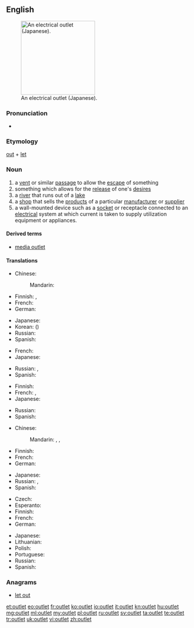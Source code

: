 {{wikipedia}}
==English==
[[Image:OutletGround.jpg|thumb|200px|right|An electrical outlet (Japanese).]]

===Pronunciation===
* {{audio|en-us-outlet.ogg|Audio (US)}}

===Etymology===
[[out]] + [[let]]

===Noun===
{{en-noun}}

# a [[vent]] or similar [[passage]] to allow the [[escape]] of something
# something which allows for the [[release]] of one's [[desire]]s
# a [[river]] that runs out of a [[lake]]
# a [[shop]] that sells the [[product]]s of a particular [[manufacturer]] or [[supplier]]
# a wall-mounted device such as a [[socket]] or receptacle connected to an [[electrical]] system at which current is taken to supply utilization equipment or appliances.

====Derived terms====
* [[media outlet]]

====Translations====
{{trans-top|vent}}
* Chinese:
*: Mandarin: {{t|cmn|出口|tr=chūkǒu|sc=Hani}}
* Finnish: {{t+|fi|luukku}}, {{t+|fi|aukko}}
* French: {{t+|fr|issue|f}}
* German: {{t|de|Ausgang|m}}
{{trans-mid}}
* Japanese: {{t|ja|出口|tr=でぐち, deguchi|sc=Jpan}}
* Korean: {{t|ko|출구|tr=chulgu|sc=Kore}} ({{t|ko|出口|sc=Kore}})
* Russian: {{t|ru|выход|m|tr=výxod|sc=Cyrl}}
* Spanish: {{t+|es|salida|f}}
{{trans-bottom}}

{{trans-top|release of desires}}
* French: {{t+|fr|exutoire|m}}
* Japanese: {{t|ja|捌け口|tr=はけぐち, hakeguchi|sc=Jpan}}
{{trans-mid}}
* Russian: {{t|ru|выход|m|tr=výxod|sc=Cyrl}}, {{t|ru|отдушина|f|tr=otdúšina|sc=Cyrl}}
* Spanish: {{t-|es|desahogo}}
{{trans-bottom}}

{{trans-top|river}}
* Finnish: {{t-|fi|laskujoki}}
* French: {{t+|fr|exutoire|m}}, {{t+|fr|dérivatif|m}}
* Japanese: {{t|ja|流出河川|tr=りゅうしゅつかせん, ryūshutsu-kasen|sc=Jpan}}
{{trans-mid}}
* Russian: {{t|ru|сток|m|tr=stok|sc=Cyrl}}
* Spanish: {{t-|es|salida al lago|f}}
{{trans-bottom}}

{{trans-top|shop}}
* Chinese:
*: Mandarin: {{t|cmn|折扣中心|tr=zhékòuzhōngxīn|sc=Hani}}, {{t|cmn|暢貨中心|sc=Hani}}, {{t|cmn| 畅货中心|tr=chànghuòzhōngxīn|sc=Hani}} {{qualifier|Taiwan}}
* Finnish: {{t+|fi|liike}}
* French: {{t+|fr|magasin d’usine|m}}
* German: {{t|de|Direktverkauf|m}}
{{trans-mid}}
* Japanese: {{t|ja|直販店|tr=ちょくはんてん, chokuhanten|sc=Jpan}}
* Russian: {{t|ru|торговая точка|f|tr=torgóvaja tóčka|sc=Cyrl}}, {{t|ru|магазин|m|tr=magazín|sc=Cyrl}}
* Spanish: {{t-|es|minorista de marca|m}}
{{trans-bottom}}

{{trans-top|wall-mounted socket}}
* Czech: {{t+|cs|zásuvka|f}}
* Esperanto: {{t-|eo|kontaktingo}}
* Finnish: {{t+|fi|pistorasia}}
* French: {{t+|fr|prise de courant|f}}
* German: {{t+|de|Steckdose|f}}
{{trans-mid}}
* Japanese: {{t+|ja|コンセント|tr=konsento}}
* Lithuanian: {{t|lt|rozetė|f}}
* Polish: {{t+|pl|gniazdko|n}}
* Portuguese: {{t+|pt|tomada|f}}
* Russian: {{t+|ru|розетка|f|tr=rozétka}}
* Spanish: {{t+|es|enchufe|m}}
{{trans-bottom}}

===Anagrams===
* [[let out#English|let out]]

[[et:outlet]]
[[eo:outlet]]
[[fr:outlet]]
[[ko:outlet]]
[[io:outlet]]
[[it:outlet]]
[[kn:outlet]]
[[hu:outlet]]
[[mg:outlet]]
[[ml:outlet]]
[[my:outlet]]
[[pl:outlet]]
[[ru:outlet]]
[[sv:outlet]]
[[ta:outlet]]
[[te:outlet]]
[[tr:outlet]]
[[uk:outlet]]
[[vi:outlet]]
[[zh:outlet]]